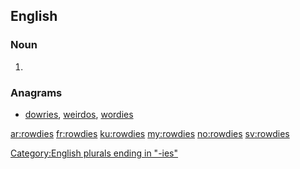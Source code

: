 ==English==

===Noun===
{{head|en|plural}}

# {{plural of|rowdy|lang=en}}

===Anagrams===
* [[dowries#English|dowries]], [[weirdos#English|weirdos]], [[wordies#English|wordies]]
[[Category:English plurals ending in "-ies"]]

[[ar:rowdies]]
[[fr:rowdies]]
[[ku:rowdies]]
[[my:rowdies]]
[[no:rowdies]]
[[sv:rowdies]]